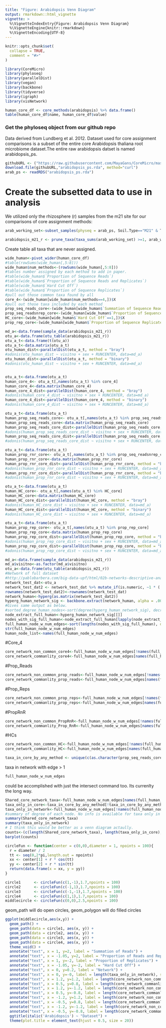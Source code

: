 ```yaml
---
title: "Figure: Arabidopsis Venn Diagram"
output: rmarkdown::html_vignette
vignette: >
  %\VignetteIndexEntry{Figure: Arabidopsis Venn Diagram}
  %\VignetteEngine{knitr::rmarkdown}
  %\VignetteEncoding{UTF-8}
---
```


```r
knitr::opts_chunk$set(
  collapse = TRUE,
  comment = "#>"
)
```

```r
library(CoreMicro)
library(phyloseq)
library(parallelDist)
library(vegan)
library(backbone)
library(tidyverse)
library(igraph)
library(visNetwork)
```


```r
human_core_df <- core_methods(arabidopsis) %>% data.frame()
table(human_core_df$name, human_core_df$value)
```

### Get the phyloseq object from our github repo 

Data derived from Lundberg et al. 2012. Dataset used for core assignment comparisons is a subset of the entire core Arabidopsis thaliana root microbiome dataset.The entire raw arabidopsis datset is named arabidopsis_ps.


```r
githubURL <- ("https://raw.githubusercontent.com/MayaGans/CoreMicro/master/data-raw/arabidopsis_ps.rda")
download.file(githubURL,"arabidopsis_ps.rda", method="curl")
arab_ps <- readRDS("arabidopsis_ps.rda")
```

# Create the subsetted data to use in analysis

We utilized only the rhizosphere (r) samples from the m21 site for our comparisons of core assignment methods:

```r
arab_working_set<-subset_samples(physeq = arab_ps, Soil.Type=="M21" & Treatment == "R")

arabidopsis_m21_r <- prune_taxa(taxa_sums(arab_working_set) >=1, arab_working_set)
```

Create table all taxa that are never assigned.

```r
wide_human<-pivot_wider(human_core_df)
#table(rowSums(wide_human[,5:8]))
wide_human$num_methods<-(rowSums(wide_human[,5:8]))
#tables number assigned by each method to add in paper. 
#table(wide_human$`Proportion of Sequence Reads`)
#table(wide_human$`Proportion of Sequence Reads and Replicates`)
#table(wide_human$`Hard Cut Off`)
#table(wide_human$`Proportion of Sequence Replicates`)
#pull out those common taxa found by all
core_4<-(wide_human[wide_human$num_methods==4,])$X
#pull out those taxa included by each method
prop_seq_reads_core<-(wide_human[wide_human$`Summation of Sequence Reads`==1,])$X
prop_seq_readsnrep_core<-(wide_human[wide_human$`Proportion of Sequence Reads and Replicates`==1,])$X
HC_core<-(wide_human[wide_human$`Hard Cut Off`==1,])$X
prop_rep_core<-(wide_human[wide_human$`Proportion of Sequence Replicates`==1,])$X

md_a<-data.frame(sample_data(arabidopsis_m21_r))
otu_a<-data.frame(otu_table(arabidopsis_m21_r))
otu_a_t<-data.frame(t(otu_a))
otu_a_t<-data.matrix(otu_a_t)
otu_human_dist<-parallelDist(otu_a_t, method = "bray")
#adonis(otu_human_dist ~ visitno + sex + RUNCENTER, data=md_a)
otu_human_dist<-parallelDist(otu_a_t, method = "binary")
#adonis(otu_human_dist ~ visitno + sex + RUNCENTER, data=md_a)


otu_a_t<-data.frame(otu_a_t)
human_core_4<- otu_a_t[,names(otu_a_t) %in% core_4]
human_core_4<-data.matrix(human_core_4)
human_core_4_dist<-parallelDist(human_core_4, method = "bray")
#adonis(human_core_4_dist ~ visitno + sex + RUNCENTER, data=md_a)
human_core_4_dist<-parallelDist(human_core_4, method = "binary")
#adonis(human_core_4_dist ~ visitno + sex + RUNCENTER, data=md_a)

otu_a_t<-data.frame(otu_a_t)
human_prop_seq_reads_core<- otu_a_t[,names(otu_a_t) %in% prop_seq_reads_core]
human_prop_seq_reads_core<-data.matrix(human_prop_seq_reads_core)
human_prop_seq_reads_core_dist<-parallelDist(human_prop_seq_reads_core, method = "bray")
#adonis(human_prop_seq_reads_core_dist ~ visitno + sex + RUNCENTER, data=md_a)
human_prop_seq_reads_core_dist<-parallelDist(human_prop_seq_reads_core, method = "binary")
#adonis(human_prop_seq_reads_core_dist ~ visitno + sex + RUNCENTER, data=md_a)

otu_a_t<-data.frame(otu_a_t)
human_prop_rnr_core<- otu_a_t[,names(otu_a_t) %in% prop_seq_readsnrep_core]
human_prop_rnr_core<-data.matrix(human_prop_rnr_core)
human_prop_rnr_core_dist<-parallelDist(human_prop_rnr_core, method = "bray")
#adonis(human_prop_rnr_core_dist ~ visitno + sex + RUNCENTER, data=md_a)
human_prop_rnr_core_dist<-parallelDist(human_prop_rnr_core, method = "binary")
#adonis(human_prop_rnr_core_dist ~ visitno + sex + RUNCENTER, data=md_a)

otu_a_t<-data.frame(otu_a_t)
human_HC_core<- otu_a_t[,names(otu_a_t) %in% HC_core]
human_HC_core<-data.matrix(human_HC_core)
human_HC_core_dist<-parallelDist(human_HC_core, method = "bray")
#adonis(human_HC_core_dist ~ visitno + sex + RUNCENTER, data=md_a)
human_HC_core_dist<-parallelDist(human_HC_core, method = "binary")
#adonis(human_HC_core_dist ~ visitno + sex + RUNCENTER, data=md_a)

otu_a_t<-data.frame(otu_a_t)
human_prop_rep_core<- otu_a_t[,names(otu_a_t) %in% prop_rep_core]
human_prop_rep_core<-data.matrix(human_prop_rep_core)
human_prop_rep_core_dist<-parallelDist(human_prop_rep_core, method = "bray")
#adonis(human_prop_rep_core_dist ~ visitno + sex + RUNCENTER, data=md_a)
human_prop_rep_core_dist<-parallelDist(human_prop_rep_core, method = "binary")
#adonis(human_prop_rep_core_dist ~ visitno + sex + RUNCENTER, data=md_a)

md_a<-data.frame(sample_data(arabidopsis_m21_r))
md_a$visitno<-as.factor(md_a$visitno)
otu_a<-data.frame(otu_table(arabidopsis_m21_r))
#Network of full dataset
#http://pablobarbera.com/big-data-upf/html/02b-networks-descriptive-analysis.html
network_test_dat<-otu_a
network_test_dat2 <- network_test_dat %>% mutate_if(is.numeric, ~1 * (. > 0))
rownames(network_test_dat2)<-rownames(network_test_dat)
network_human<-hyperg(as.matrix(network_test_dat2))
hyperg_human_network_sig <- backbone.extract(network_human, alpha = .0001, class = "igraph", fwer = "bonferroni", narrative = TRUE)
#Gives same output as below.
#sorted_degree_human_nodes<-sort(degree(hyperg_human_network_sig), decreasing = T)
node_extract_full_human<-hyperg_human_network_sig[[]]
nodes_with_sig_full_human<-node_extract_full_human[lapply(node_extract_full_human,length)>0]
full_human_node_w_num_edges<-sort(lengths(nodes_with_sig_full_human), decreasing = T) 
str(full_human_node_w_num_edges)
human_node_list<-names(full_human_node_w_num_edges)
```

#Core_4

```r
core_network_non_common_core4<-full_human_node_w_num_edges[!names(full_human_node_w_num_edges) %in% intersect(core_4, human_node_list)]
core_network_commanlity_core4<-full_human_node_w_num_edges[names(full_human_node_w_num_edges) %in% intersect(core_4, human_node_list)]
```

#Prop_Reads
```r
core_network_non_common_prop_reads<-full_human_node_w_num_edges[!names(full_human_node_w_num_edges) %in% intersect(prop_seq_reads_core, human_node_list)]
core_network_commanlity_prop_reads<-full_human_node_w_num_edges[names(full_human_node_w_num_edges) %in% intersect(prop_seq_reads_core, human_node_list)]
```

#Prop_Reps

```r
core_network_non_common_prop_reps<-full_human_node_w_num_edges[!names(full_human_node_w_num_edges) %in% intersect(prop_rep_core, human_node_list)]
core_network_commanlity_prop_reps<-full_human_node_w_num_edges[names(full_human_node_w_num_edges) %in% intersect(prop_rep_core, human_node_list)]
```

#PropRnR
```r
core_network_non_common_PropRnR<-full_human_node_w_num_edges[!names(full_human_node_w_num_edges) %in% intersect(prop_seq_readsnrep_core, human_node_list)]
core_network_commanlity_Prop_RnR<-full_human_node_w_num_edges[names(full_human_node_w_num_edges) %in% intersect(prop_seq_readsnrep_core, human_node_list)]
```

#HCs

```r
core_network_non_common_HC<-full_human_node_w_num_edges[!names(full_human_node_w_num_edges) %in% intersect(HC_core, human_node_list)]
core_network_commanlity_HC<-full_human_node_w_num_edges[names(full_human_node_w_num_edges) %in% intersect(HC_core, human_node_list)]

taxa_in_core_by_any_method <- unique(c(as.character(prop_seq_reads_core), as.character(prop_rep_core), as.character(prop_seq_readsnrep_core), as.character(HC_core)))
```

taxa in network with edge > 1

```r
full_human_node_w_num_edges
```

could be accomplished with just the intersect command too. Its currenlty the long way. 

```r
Shared_core_network_taxa<-full_human_node_w_num_edges[names(full_human_node_w_num_edges) %in% intersect(taxa_in_core_by_any_method, human_node_list)]
taxa_only_in_core<-taxa_in_core_by_any_method[!taxa_in_core_by_any_method %in% names(Shared_core_network_taxa)]
taxa_only_in_network<-full_human_node_w_num_edges[!names(full_human_node_w_num_edges) %in% names(Shared_core_network_taxa)] 
#summary of degree of each node. No info is available for taxa only in the core becasue they werent included in the network. 
summary(Shared_core_network_taxa)
summary(taxa_only_in_network)
# I think this would be better as a venn diagram actaully. 
counts<-(c(length(Shared_core_network_taxa), length(taxa_only_in_core), length(taxa_only_in_network)))
barplot(counts)
```


```r
circleFun <- function(center = c(0,0),diameter = 1, npoints = 100){
  r = diameter / 2
  tt <- seq(0,2*pi,length.out = npoints)
  xx <- center[1] + r * cos(tt)
  yy <- center[2] + r * sin(tt)
  return(data.frame(x = xx, y = yy))
}
```

```r
circle1      <- circleFun(c(1,-1),1.7,npoints = 100)
circle2      <- circleFun(c(-1,1),1.7,npoints = 100)
circle3      <- circleFun(c(-1,-1),1.7,npoints = 100)
circle4      <- circleFun(c(1,1),1.7,npoints = 100)
middlecircle <- circleFun(c(0,0),2.5,npoints = 100)
```

geom_path will do open circles, geom_polygon will do filled circles

```r
ggplot(middlecircle,aes(x,y)) + 
  geom_path() +
  geom_path(data = circle1, aes(x, y)) +
  geom_path(data = circle2, aes(x, y)) +
  geom_path(data = circle3, aes(x, y)) +
  geom_path(data = circle4, aes(x, y)) +
  theme_void() +
  annotate("text", x = 1, y=2, label = "Summation of Reads") +
  annotate("text", x = -1.05, y=2, label = "Proportion of Reads and Replicates") +
  annotate("text", x = 1, y=-2, label = "Proportion of Replicates") +
  annotate("text", x = -1.05, y=-2, label = "Hard Cut Off") +
  annotate("text", x = 0, y=0.2, label = "Network") +
  annotate("text", x = 0, y=-0, label = length(taxa_only_in_network), size= 8) +
  annotate("text", x = 1.2, y=1.2, label = length(core_network_non_common_prop_reads), size= 8) +
  annotate("text", x = 0.5, y=0.8, label = length(core_network_commanlity_prop_reads), size= 8) +
  annotate("text", x = 1.2, y=-1.2, label = length(core_network_non_common_prop_reps), size= 8) +
  annotate("text", x = 0.5, y=-0.8, label = length(core_network_commanlity_prop_reps), size= 8) +
  annotate("text", x = -1.2, y=1.2, label = length(core_network_non_common_PropRnR), size= 8) +
  annotate("text", x = -0.5, y=0.8, label = length(core_network_commanlity_Prop_RnR), size= 8) +
  annotate("text", x = -1.2, y=-1.2, label = length(core_network_non_common_HC), size= 8) +
  annotate("text", x = -0.5, y=-0.8, label = length(core_network_commanlity_HC), size= 8) +
  ggtitle(italic('Arabidopsis') ~ "Dataset") +
  theme(plot.title = element_text(hjust = 0.5, size = 20))
```

